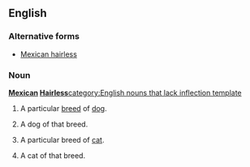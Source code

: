 ==English==
===Alternative forms===
*[[Mexican hairless]]
===Noun===
'''[[Mexican]] [[Hairless]]'''[[category:English nouns that lack inflection template]]
#{{uncountable}} A particular [[breed]] of [[dog]].
#{{countable}} A dog of that breed.
#{{uncountable}} A particular breed of [[cat]].
#{{countable}} A cat of that breed.